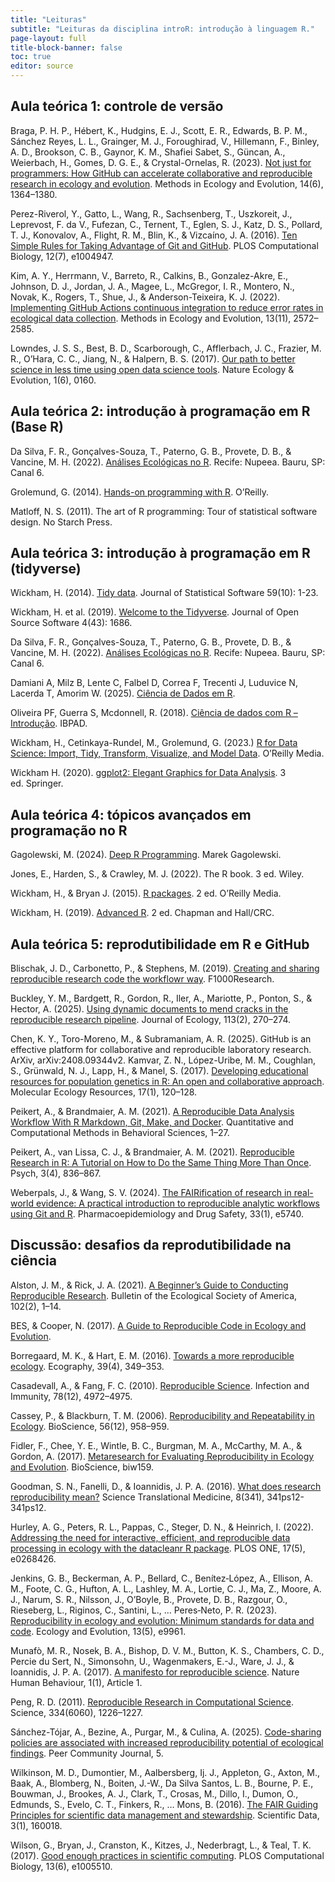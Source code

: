 ```yaml
---
title: "Leituras"
subtitle: "Leituras da disciplina introR: introdução à linguagem R."
page-layout: full
title-block-banner: false
toc: true
editor: source
---
```


## Aula teórica 1: controle de versão

Braga, P. H. P., Hébert, K., Hudgins, E. J., Scott, E. R., Edwards, B. P. M., Sánchez Reyes, L. L., Grainger, M. J., Foroughirad, V., Hillemann, F., Binley, A. D., Brookson, C. B., Gaynor, K. M., Shafiei Sabet, S., Güncan, A., Weierbach, H., Gomes, D. G. E., & Crystal-Ornelas, R. (2023). [Not just for programmers: How GitHub can accelerate collaborative and reproducible research in ecology and evolution](https://doi.org/10.1111/2041-210X.14108). Methods in Ecology and Evolution, 14(6), 1364–1380. 

Perez-Riverol, Y., Gatto, L., Wang, R., Sachsenberg, T., Uszkoreit, J., Leprevost, F. da V., Fufezan, C., Ternent, T., Eglen, S. J., Katz, D. S., Pollard, T. J., Konovalov, A., Flight, R. M., Blin, K., & Vizcaíno, J. A. (2016). [Ten Simple Rules for Taking Advantage of Git and GitHub](https://doi.org/10.1371/journal.pcbi.1004947). PLOS Computational Biology, 12(7), e1004947. 

Kim, A. Y., Herrmann, V., Barreto, R., Calkins, B., Gonzalez-Akre, E., Johnson, D. J., Jordan, J. A., Magee, L., McGregor, I. R., Montero, N., Novak, K., Rogers, T., Shue, J., & Anderson-Teixeira, K. J. (2022). [Implementing GitHub Actions continuous integration to reduce error rates in ecological data collection](https://doi.org/10.1111/2041-210X.13982). Methods in Ecology and Evolution, 13(11), 2572–2585. 

Lowndes, J. S. S., Best, B. D., Scarborough, C., Afflerbach, J. C., Frazier, M. R., O’Hara, C. C., Jiang, N., & Halpern, B. S. (2017). [Our path to better science in less time using open data science tools](https://doi.org/10.1038/s41559-017-0160). Nature Ecology & Evolution, 1(6), 0160.

## Aula teórica 2: introdução à programação em R (Base R)

Da Silva, F. R., Gonçalves-Souza, T., Paterno, G. B., Provete, D. B., & Vancine, M. H. (2022). [Análises Ecológicas no R](https://analises-ecologicas.com/). Recife: Nupeea. Bauru, SP: Canal 6.

Grolemund, G. (2014). [Hands-on programming with R](https://rstudio-education.github.io/hopr). O’Reilly.

Matloff, N. S. (2011). The art of R programming: Tour of statistical software design. No Starch Press.

## Aula teórica 3: introdução à programação em R (tidyverse)

Wickham, H. (2014). [Tidy data](https://doi.org/10.18637/jss.v059.i10). Journal of Statistical Software 59(10): 1-23.

Wickham, H. et al. (2019). [Welcome to the Tidyverse](https://joss.theoj.org/papers/10.21105/joss.01686). Journal of Open Source Software 4(43): 1686.

Da Silva, F. R., Gonçalves-Souza, T., Paterno, G. B., Provete, D. B., & Vancine, M. H. (2022). [Análises Ecológicas no R](https://analises-ecologicas.com/). Recife: Nupeea. Bauru, SP: Canal 6.

Damiani A, Milz B, Lente C, Falbel D, Correa F, Trecenti J, Luduvice N, Lacerda T, Amorim W. (2025). [Ciência de Dados em R](https://livro.curso-r.com).

Oliveira PF, Guerra S, Mcdonnell, R. (2018). [Ciência de dados com R – Introdução](https://cdr.ibpad.com.br). IBPAD.

Wickham, H., Cetinkaya-Rundel, M., Grolemund, G. (2023.) [R for Data Science: Import, Tidy, Transform, Visualize, and Model Data](https://r4ds.hadley.nz). O'Reilly Media.

Wickham H. (2020). [ggplot2: Elegant Graphics for Data Analysis](https://ggplot2-book.org). 3 ed. Springer.

## Aula teórica 4: tópicos avançados em programação no R

Gagolewski, M. (2024). [Deep R Programming](https://deepr.gagolewski.com/index.html). Marek Gagolewski.

Jones, E., Harden, S., & Crawley, M. J. (2022). The R book. 3 ed. Wiley.

Wickham, H., & Bryan J. (2015). [R packages](https://r-pkgs.org). 2 ed. O’Reilly Media.

Wickham, H. (2019). [Advanced R](https://adv-r.hadley.nz). 2 ed. Chapman and Hall/CRC.

## Aula teórica 5: reprodutibilidade em R e GitHub

Blischak, J. D., Carbonetto, P., & Stephens, M. (2019). [Creating and sharing reproducible research code the workflowr way](https://doi.org/10.12688/f1000research.20843.1). F1000Research.

Buckley, Y. M., Bardgett, R., Gordon, R., Iler, A., Mariotte, P., Ponton, S., & Hector, A. (2025). [Using dynamic documents to mend cracks in the reproducible research pipeline](https://doi.org/10.1111/1365-2745.14454). Journal of Ecology, 113(2), 270–274.

Chen, K. Y., Toro-Moreno, M., & Subramaniam, A. R. (2025). GitHub is an effective platform for collaborative and reproducible laboratory research. ArXiv, arXiv:2408.09344v2.
Kamvar, Z. N., López-Uribe, M. M., Coughlan, S., Grünwald, N. J., Lapp, H., & Manel, S. (2017). [Developing educational resources for population genetics in R: An open and collaborative approach](https://doi.org/10.1111/1755-0998.12558). Molecular Ecology Resources, 17(1), 120–128. 

Peikert, A., & Brandmaier, A. M. (2021). [A Reproducible Data Analysis Workflow With R Markdown, Git, Make, and Docker](https://doi.org/10.5964/qcmb.3763). Quantitative and Computational Methods in Behavioral Sciences, 1–27.

Peikert, A., van Lissa, C. J., & Brandmaier, A. M. (2021). [Reproducible Research in R: A Tutorial on How to Do the Same Thing More Than Once](https://doi.org/10.3390/psych3040053). Psych, 3(4), 836–867.

Weberpals, J., & Wang, S. V. (2024). [The FAIRification of research in real-world evidence: A practical introduction to reproducible analytic workflows using Git and R](https://doi.org/10.1002/pds.5740). Pharmacoepidemiology and Drug Safety, 33(1), e5740.

## Discussão: desafios da reprodutibilidade na ciência 

Alston, J. M., & Rick, J. A. (2021). [A Beginner's Guide to Conducting Reproducible Research](https://doi.org/10.1002/bes2.1801). Bulletin of the Ecological Society of America, 102(2), 1–14.

BES, & Cooper, N. (2017). [A Guide to Reproducible Code in Ecology and Evolution](https://nhm.openrepository.com/handle/10141/622618).

Borregaard, M. K., & Hart, E. M. (2016). [Towards a more reproducible ecology](https://doi.org/10.1111/ecog.02493). Ecography, 39(4), 349–353. 

Casadevall, A., & Fang, F. C. (2010). [Reproducible Science](https://doi.org/10.1128/IAI.00908-10). Infection and Immunity, 78(12), 4972–4975. 

Cassey, P., & Blackburn, T. M. (2006). [Reproducibility and Repeatability in Ecology](https://doi.org/10.1641/0006-3568(2006)56[958:RARIE]2.0.CO;2). BioScience, 56(12), 958–959. 

Fidler, F., Chee, Y. E., Wintle, B. C., Burgman, M. A., McCarthy, M. A., & Gordon, A. (2017). [Metaresearch for Evaluating Reproducibility in Ecology and Evolution](https://doi.org/10.1093/biosci/biw159). BioScience, biw159. 

Goodman, S. N., Fanelli, D., & Ioannidis, J. P. A. (2016). [What does research reproducibility mean?](https://doi.org/10.1126/scitranslmed.aaf5027) Science Translational Medicine, 8(341), 341ps12-341ps12. 

Hurley, A. G., Peters, R. L., Pappas, C., Steger, D. N., & Heinrich, I. (2022). [Addressing the need for interactive, efficient, and reproducible data processing in ecology with the datacleanr R package](https://doi.org/10.1371/journal.pone.0268426). PLOS ONE, 17(5), e0268426.

Jenkins, G. B., Beckerman, A. P., Bellard, C., Benítez‐López, A., Ellison, A. M., Foote, C. G., Hufton, A. L., Lashley, M. A., Lortie, C. J., Ma, Z., Moore, A. J., Narum, S. R., Nilsson, J., O’Boyle, B., Provete, D. B., Razgour, O., Rieseberg, L., Riginos, C., Santini, L., … Peres‐Neto, P. R. (2023). [Reproducibility in ecology and evolution: Minimum standards for data and code](https://doi.org/10.1002/ece3.9961). Ecology and Evolution, 13(5), e9961. 

Munafò, M. R., Nosek, B. A., Bishop, D. V. M., Button, K. S., Chambers, C. D., Percie du Sert, N., Simonsohn, U., Wagenmakers, E.-J., Ware, J. J., & Ioannidis, J. P. A. (2017). [A manifesto for reproducible science](https://doi.org/10.1038/s41562-016-0021). Nature Human Behaviour, 1(1), Article 1. 

Peng, R. D. (2011). [Reproducible Research in Computational Science](https://doi.org/10.1126/science.1213847). Science, 334(6060), 1226–1227. 

Sánchez-Tójar, A., Bezine, A., Purgar, M., & Culina, A. (2025). [Code-sharing policies are associated with increased reproducibility potential of ecological findings](https://doi.org/10.24072/pcjournal.541). Peer Community Journal, 5. 

Wilkinson, M. D., Dumontier, M., Aalbersberg, Ij. J., Appleton, G., Axton, M., Baak, A., Blomberg, N., Boiten, J.-W., Da Silva Santos, L. B., Bourne, P. E., Bouwman, J., Brookes, A. J., Clark, T., Crosas, M., Dillo, I., Dumon, O., Edmunds, S., Evelo, C. T., Finkers, R., … Mons, B. (2016). [The FAIR Guiding Principles for scientific data management and stewardship](https://doi.org/10.1038/sdata.2016.18). Scientific Data, 3(1), 160018. 

Wilson, G., Bryan, J., Cranston, K., Kitzes, J., Nederbragt, L., & Teal, T. K. (2017). [Good enough practices in scientific computing](https://doi.org/10.1371/journal.pcbi.1005510). PLOS Computational Biology, 13(6), e1005510.

<style>
#topBtn {
  display: none;
  position: fixed;
  bottom: 105px; /* um pouco acima do fundo */
  left: 50%;
  transform: translateX(-50%);
  padding: 10px 14px;
  font-size: 20px;
  border: none;
  border-radius: 6px;
  background-color: #2381df; 
  color: white;
  cursor: pointer;
  box-shadow: 0 2px 6px rgba(0,0,0,0.3);
  transition: background-color 0.3s;
}
#topBtn:hover {
  background-color: rgba(0, 86, 179, 0.9);
}
</style>

<button id="topBtn" onclick="window.scrollTo({top: 0, behavior: 'smooth'});">↑ Topo</button>

<script>
const btn = document.getElementById("topBtn");

window.addEventListener("scroll", () => {
  const scrollBottom = window.innerHeight + window.scrollY;
  const docHeight = document.documentElement.scrollHeight;

  if (scrollBottom >= docHeight - 200) { // aparece um pouco antes do final
    btn.style.display = "block";
  } else {
    btn.style.display = "none";
  }
});
</script>
